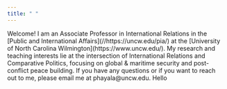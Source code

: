 ```yaml
---
title: " "
---
```


Welcome! I am an Associate Professor in International Relations in the \[Public and International Affairs\](//https://uncw.edu/pia/) at the \[University of North Carolina Wilmington\](https://www.uncw.edu/). My research and teaching interests lie at the intersection of International Relations and Comparative Politics, focusing on global & maritime security and post-conflict peace building. If you have any questions or if you want to reach out to me, please email me at phayala\@uncw.edu. Hello
